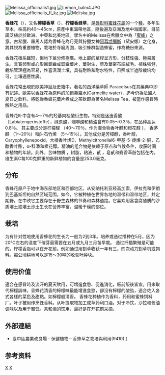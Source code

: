 {{Distinguish|蜜蜂花|蜂香薄荷}}
{{Speciesbox
| taxon = Melissa officinalis
| image = Melissa officinalis - Köhler–s Medizinal-Pflanzen-094.jpg
| image_caption = 《科勒藥用植物》(1897), <br>''Melissa officinalis''
| binomial_authority = [[卡尔·林奈|L.]]
}}
[[File:Melissa_officinalis1.jpg|thumb]]
[[File:Lemon_balm4.JPG|thumb]]
[[File:Melissa_officinalis_fl_kz.jpg|thumb]]
[[File:Meliska.jpg|thumb]]

'''香蜂花'''（{{lang-xm|Melissa officinalis}}），又名'''檸檬香草'''（{{lang-en|lemon balm}}）、'''柠檬香蜂草'''，是[[唇形科|唇形科]][[蜜蜂花屬|蜜蜂花屬]]的一个[[種|種]]，多年生草本，株高約40～45cm，原產中東溫帶地區，隨後遍及亞洲及地中海國家。目前廣泛植於於歐洲、中亞和北美地區。學名中的Melissa在希臘文中為「[[蜜蜂|蜜蜂]]」之意。古希臘、羅馬人認為香蜂花為月亮與狩獵女神[[阿耳忒彌斯|阿耳忒彌斯]]（黛安娜）之化身，將其視為重要植物，栽培於寺廟周圍，吸引蜂群製造蜂蜜，作為糖份來源。

香蜂花根系雖短，但地下莖分佈極廣。地上部的莖桿呈方形，分枝性強、極易叢生。具寬卵型或心形圓鋸齒或鋸齒葉片，葉對生，莖及葉密布細絨毛。植株強健，栽培管理極為容易，性喜濕潤土壤，具有耐熱和耐水特性，日照或半遮陰栽培均可，土壤適應性廣。

香蜂花常出現於歐美神話及史籍中，著名的西洋藥草師 Paracelsus在其藥典中即有記述。歐美以香蜂花為原料的加爾慕羅水(Carmelite water)，迄今仍為法國人夏日之飲料。將乾燥香蜂花葉片煮成之茶飲即為著名Melissa Tea，被當作感冒時解熱之用品。

香蜂花叶中含有4～7％的羟基肉桂酸衍生物，特别是迷迭香酸（Labiatengerbstoffe），绿原酸，咖啡酸和精油含有0.05～0.3％，在品种高达0.8％。 其主要成分是柠檬醛 （40～70％，作为混合物香叶醛和橙花醛 ）， 香茅醛 （1～20％）和β-石竹烯 （5～15％）。其他成分是芳樟醇，香叶醇，Caryophyllenepoxid，大根香叶烯D，Methylcitronellal6-甲基-5-庚烯-2-酮，乙酸香叶酯，α-科潘和橙花醇。精油的组合物是依赖于原点和气候条件，收获时间和植物的年龄。此外，苦味物质 ，树脂，粘液，甙 ，皂甙和麝香草酚包括在内。维生素C每100克鲜重的新鲜植物的含量是253.0毫克。

== 分布 ==
香蜂花原产于地中海东部地区和西部地区。从安纳托利亚经高加索，伊拉克和伊朗到巴基斯坦的自然区域范围。如今，它被种植在世界各地的温带和温带地区，并定期野。在中欧它主要存在于野生森林的节奏和森林道路。它喜欢用富含腐殖质的沙质壤土或壤土沙土生长在营养丰富，温暖干燥的部位。

== 栽培 ==
为有针对性地使用香蜂花的生长为一般为2到3年。培养或通过播种在5月，因为20℃左右的温度下催芽最需要在五月或九月三月苗早栽。 通过扦插繁殖是可能的。柠檬香脂可以在开花前，例如通过用割草收获一年有三，四次动力割草机或饲料。每公顷耕地可以是15～30吨的收获叶肿块。

== 使用价值 ==
適合在感冒時及流汗的夏天飲用，可增進食慾、促進消化，飯前飯後皆宜。用來取代檸檬調味，香蜂花清香的檸檬味最能增進食慾，卻沒有檸檬的酸勁，適合佐入各式各樣的菜色及甜點。如檸檬般清香。
香蜂花种植作为香料，药用和蜜蜂饲料厂。叶子被用作烹饪香料。从叶提取物加工成草药利口酒。对于冷饮，沙拉和酱油调味以及用于蜜饯。茶和酒的饮用，最好是在开花前采摘。

== 外部連結 ==
* 臺中區農業改良場 - 保健植物－香蜂草之栽培與利用(9410) [https://www.tdais.gov.tw/theme_data.php?theme=monthly&id=182&type=]

==参考资料==
{{reflist}}

{{藥草和真菌}}
{{taxonbar}}
[[Category:蜜蜂花属|X]]
[[Category:卡尔·林奈命名的生物分类|X]]